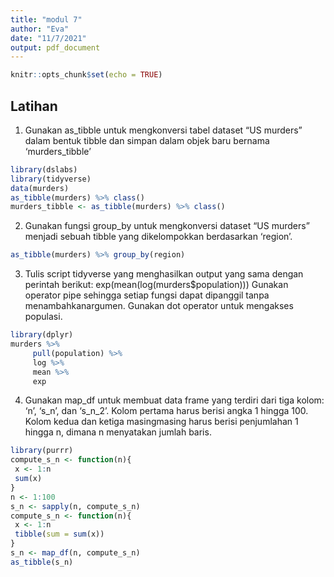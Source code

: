 ```yaml
---
title: "modul 7"
author: "Eva"
date: "11/7/2021"
output: pdf_document
---
```


```r
knitr::opts_chunk$set(echo = TRUE)
```

## Latihan
1. Gunakan as_tibble untuk mengkonversi tabel dataset “US murders” dalam bentuk tibble
dan simpan dalam objek baru bernama ‘murders_tibble’
```r
library(dslabs)
library(tidyverse)
data(murders)
as_tibble(murders) %>% class()
murders_tibble <- as_tibble(murders) %>% class() 
```
2. Gunakan fungsi group_by untuk mengkonversi dataset “US murders” menjadi sebuah tibble
yang dikelompokkan berdasarkan ‘region’. 
```r
as_tibble(murders) %>% group_by(region)
```
3. Tulis script tidyverse yang menghasilkan output yang sama dengan perintah berikut:
 exp(mean(log(murders$population)))
Gunakan operator pipe sehingga setiap fungsi dapat dipanggil tanpa menambahkanargumen.
Gunakan dot operator untuk mengakses populasi. 
```r
library(dplyr)
murders %>% 
     pull(population) %>% 
     log %>%
     mean %>% 
     exp
```
4. Gunakan map_df untuk membuat data frame yang terdiri dari tiga kolom: ‘n’, ‘s_n’, dan
‘s_n_2’. Kolom pertama harus berisi angka 1 hingga 100. Kolom kedua dan ketiga masingmasing harus berisi penjumlahan 1 hingga n, dimana n menyatakan jumlah baris. 
```r
library(purrr)
compute_s_n <- function(n){ 
 x <- 1:n 
 sum(x) 
} 
n <- 1:100 
s_n <- sapply(n, compute_s_n)
compute_s_n <- function(n){ 
 x <- 1:n 
 tibble(sum = sum(x)) 
} 
s_n <- map_df(n, compute_s_n)
as_tibble(s_n)
```